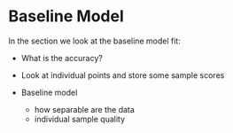 # Baseline Model {#baseline-model}

In the section we look at the baseline model fit:

* What is the accuracy?  
* Look at individual points and store some sample scores  



* Baseline model 
   - how separable are the data 
   - individual sample quality 


